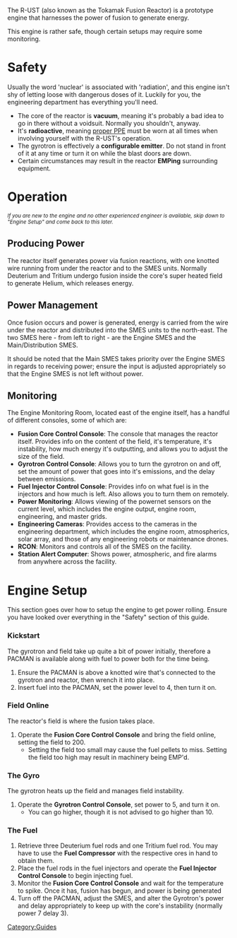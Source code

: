 The R-UST (also known as the Tokamak Fusion Reactor) is a prototype engine that harnesses the power of fusion to generate energy.

This engine is rather safe, though certain setups may require some monitoring.

=Safety=
Usually the word 'nuclear' is associated with 'radiation', and this engine isn't shy of letting loose with dangerous doses of it. Luckily for you, the engineering department has everything you'll need.
*The core of the reactor is '''vacuum''', meaning it's probably a bad idea to go in there without a voidsuit. Normally you shouldn't, anyway.
*It's '''radioactive''', meaning [[Engineering_Items#Radiation_Suit|proper PPE]] must be worn at all times when involving yourself with the R-UST's operation.
*The gyrotron is effectively a '''configurable emitter'''. Do not stand in front of it at any time or turn it on while the blast doors are down.
*Certain circumstances may result in the reactor '''EMPing''' surrounding equipment.

=Operation=
<small><i>If you are new to the engine and no other experienced engineer is available, skip down to "Engine Setup" and come back to this later.</i></small>

==Producing Power==
The reactor itself generates power via fusion reactions, with one knotted wire running from under the reactor and to the SMES units. Normally Deuterium and Tritium undergo fusion inside the core's super heated field to generate Helium, which releases energy.

==Power Management==
Once fusion occurs and power is generated, energy is carried from the wire under the reactor and distributed into the SMES units to the north-east. The two SMES here - from left to right - are the Engine SMES and the Main/Distribution SMES.

It should be noted that the Main SMES takes priority over the Engine SMES in regards to receiving power; ensure the input is adjusted appropriately so that the Engine SMES is not left without power.

==Monitoring==
The Engine Monitoring Room, located east of the engine itself, has a handful of different consoles, some of which are:
*'''Fusion Core Control Console''': The console that manages the reactor itself. Provides info on the content of the field, it's temperature, it's instability, how much energy it's outputting, and allows you to adjust the size of the field.
*'''Gyrotron Control Console''': Allows you to turn the gyrotron on and off, set the amount of power that goes into it's emissions, and the delay between emissions.
*'''Fuel Injector Control Console''': Provides info on what fuel is in the injectors and how much is left. Also allows you to turn them on remotely.
*'''Power Monitoring''': Allows viewing of the powernet sensors on the current level, which includes the engine output, engine room, engineering, and master grids.
*'''Engineering Cameras''': Provides access to the cameras in the engineering department, which includes the engine room, atmospherics, solar array, and those of any engineering robots or maintenance drones.
*'''RCON''': Monitors and controls all of the SMES on the facility.
*'''Station Alert Computer''': Shows power, atmospheric, and fire alarms from anywhere across the facility.

=Engine Setup=
This section goes over how to setup the engine to get power rolling. Ensure you have looked over everything in the "Safety" section of this guide.

===Kickstart===
The gyrotron and field take up quite a bit of power initially, therefore a PACMAN is available along with fuel to power both for the time being.
#Ensure the PACMAN is above a knotted wire that's connected to the gyrotron and reactor, then wrench it into place.
#Insert fuel into the PACMAN, set the power level to 4, then turn it on.

===Field Online===
The reactor's field is where the fusion takes place.
#Operate the '''Fusion Core Control Console''' and bring the field online, setting the field to 200.
#*Setting the field too small may cause the fuel pellets to miss. Setting the field too high may result in machinery being EMP'd.

===The Gyro===
The gyrotron heats up the field and manages field instability.
#Operate the '''Gyrotron Control Console''', set power to 5, and turn it on.
#*You can go higher, though it is not advised to go higher than 10.

===The Fuel===
#Retrieve three Deuterium fuel rods and one Tritium fuel rod. You may have to use the '''Fuel Compressor''' with the respective ores in hand to obtain them.
#Place the fuel rods in the fuel injectors and operate the '''Fuel Injector Control Console''' to begin injecting fuel.
#Monitor the '''Fusion Core Control Console''' and wait for the temperature to spike. Once it has, fusion has begun, and power is being generated
#Turn off the PACMAN, adjust the SMES, and alter the Gyrotron's power and delay appropriately to keep up with the core's instability (normally power 7 delay 3).

[[Category:Guides]]
{{Gameplay guides}}